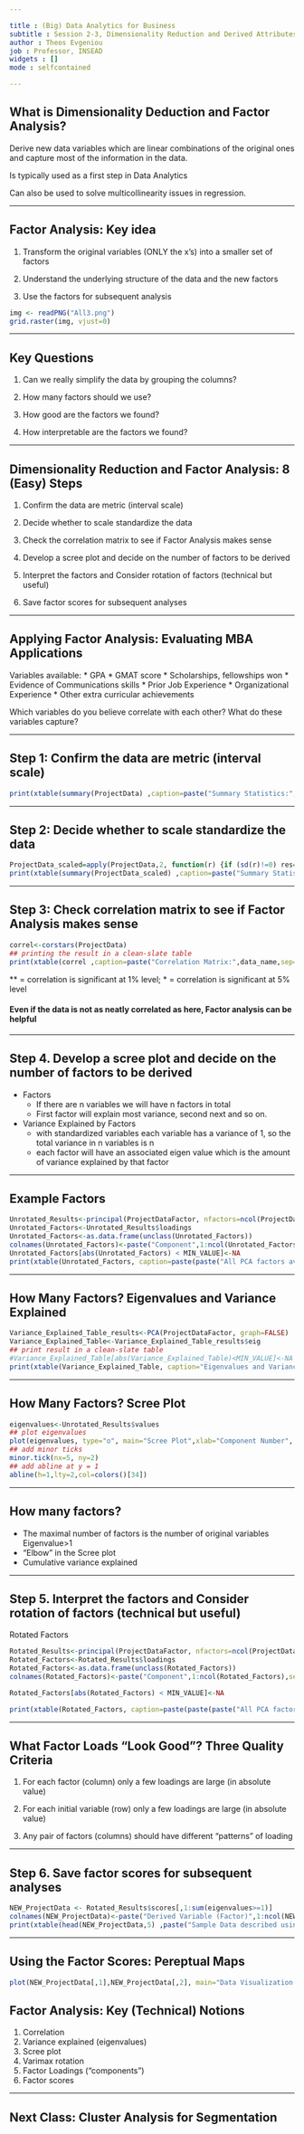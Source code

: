 ```yaml
---

title : (Big) Data Analytics for Business
subtitle : Session 2-3, Dimensionality Reduction and Derived Attributes
author : Theos Evgeniou
job : Professor, INSEAD
widgets : []
mode : selfcontained 

---
```


## What is Dimensionality Deduction and Factor Analysis?

Derive new data variables which are linear combinations of the original ones and capture most of the information in the data. 

Is typically used as a first step in Data Analytics

Can also be used to solve multicollinearity issues in regression.

---

## Factor Analysis: Key idea


1. Transform the original variables (ONLY the x's) into a smaller set of factors

2. Understand the underlying structure of the data and the new factors

3. Use the factors for subsequent analysis


```r
img <- readPNG("All3.png")
grid.raster(img, vjust=0)
```

---

## Key Questions

1. Can we really simplify the data by grouping the columns?

2. How many factors should we use?

3. How good are the factors we found?

4. How interpretable are the factors we found? 

---

## Dimensionality Reduction and Factor Analysis: 8 (Easy) Steps

1. Confirm the data are metric (interval scale) 

2. Decide whether to scale standardize the data

3. Check the correlation matrix to see if Factor Analysis makes sense

4. Develop a scree plot and decide on the number of factors to be derived

5. Interpret the factors and Consider rotation of factors (technical but useful)

6. Save factor scores for subsequent analyses

---

## Applying Factor Analysis: Evaluating MBA Applications

Variables available:
* GPA
* GMAT score
* Scholarships, fellowships won
* Evidence of Communications skills 
* Prior Job Experience
* Organizational Experience
* Other extra curricular achievements

Which variables do you believe correlate with  each other?
What do these variables capture?

---

## Step 1: Confirm the data are metric (interval scale) 

```r
print(xtable(summary(ProjectData) ,caption=paste("Summary Statistics:",data_name,sep=" "), digits=3), type="html",html.table.attributes = "class='table table-striped table-hover table-bordered'",caption.placement="top",comment = FALSE,include.rownames = FALSE)
```

---

## Step 2: Decide whether to scale standardize the data

```r
ProjectData_scaled=apply(ProjectData,2, function(r) {if (sd(r)!=0) res=(r-mean(r))/sd(r) else res=0*r; res})
print(xtable(summary(ProjectData_scaled) ,caption=paste("Summary Statistics of Normalized Data:",data_name,sep=" "), digits=3), type="html",html.table.attributes = "class='table table-striped table-hover table-bordered'",caption.placement="top",comment = FALSE,include.rownames = FALSE)
```

---

## Step 3:  Check correlation matrix to see if Factor Analysis makes sense

```r
correl<-corstars(ProjectData)
## printing the result in a clean-slate table
print(xtable(correl ,caption=paste("Correlation Matrix:",data_name,sep=" "), digits=3), type="html",html.table.attributes = "class='table table-striped table-hover table-bordered'",caption.placement="top",comment = FALSE,include.rownames = TRUE)
```
** = correlation is significant at 1% level; * = correlation is significant at 5% level

#### Even if the data is not as neatly correlated as here, Factor analysis can be helpful

---

## Step 4. Develop a scree plot and decide on the number of factors to be derived

* Factors
  * If there are n variables we will have n factors in total
  * First factor will explain most variance, second next and so on.

* Variance Explained by Factors
  * with standardized variables each variable has a variance of 1, so the total variance in n variables is n
  * each factor will have an associated eigen value which is the amount of variance explained by that factor

--- 

## Example Factors

```r
Unrotated_Results<-principal(ProjectDataFactor, nfactors=ncol(ProjectDataFactor), rotate="none")
Unrotated_Factors<-Unrotated_Results$loadings
Unrotated_Factors<-as.data.frame(unclass(Unrotated_Factors))
colnames(Unrotated_Factors)<-paste("Component",1:ncol(Unrotated_Factors),sep=" ")
Unrotated_Factors[abs(Unrotated_Factors) < MIN_VALUE]<-NA
print(xtable(Unrotated_Factors, caption=paste(paste("All PCA factors available (values less than",MIN_VALUE),"are not shown)"), digits=3), type="html",html.table.attributes = "class='table table-striped table-hover table-bordered'",caption.placement="top",comment = FALSE,include.rownames = TRUE,include.colnames = TRUE)
```

--- 

## How Many Factors? Eigenvalues and Variance Explained

```r
Variance_Explained_Table_results<-PCA(ProjectDataFactor, graph=FALSE)
Variance_Explained_Table<-Variance_Explained_Table_results$eig
## print result in a clean-slate table
#Variance_Explained_Table[abs(Variance_Explained_Table)<MIN_VALUE]<-NA
print(xtable(Variance_Explained_Table, caption="Eigenvalues and Variance Explained", digits=3), type="html",html.table.attributes = "class='table table-striped table-hover table-bordered'",caption.placement="top",comment = FALSE,include.rownames = TRUE)
```

--- 

## How Many Factors? Scree Plot

```r
eigenvalues<-Unrotated_Results$values
## plot eigenvalues
plot(eigenvalues, type="o", main="Scree Plot",xlab="Component Number", ylab="Eigenvalue", col=colors()[26], lwd=2)
## add minor ticks
minor.tick(nx=5, ny=2)
## add abline at y = 1
abline(h=1,lty=2,col=colors()[34]) 
```

--- 

## How many factors?

* The maximal number of factors is the number of original variables Eigenvalue>1
* "Elbow" in the Scree plot
* Cumulative variance explained

---

## Step 5. Interpret the factors and Consider rotation of factors (technical but useful)

Rotated Factors

```r
Rotated_Results<-principal(ProjectDataFactor, nfactors=ncol(ProjectDataFactor), rotate=rotation_used,score=TRUE)
Rotated_Factors<-Rotated_Results$loadings
Rotated_Factors<-as.data.frame(unclass(Rotated_Factors))
colnames(Rotated_Factors)<-paste("Component",1:ncol(Rotated_Factors),sep=" ")

Rotated_Factors[abs(Rotated_Factors) < MIN_VALUE]<-NA

print(xtable(Rotated_Factors, caption=paste(paste(paste("All PCA factors available with Rotation",rotation_used),"(values less than",MIN_VALUE),"are not shown)"), digits=3), type="html",html.table.attributes = "class='table table-striped table-hover table-bordered'",caption.placement="top",comment = FALSE,include.rownames = TRUE,include.colnames = TRUE)
```

---

## What Factor Loads "Look Good"? Three Quality Criteria

1. For each factor (column) only a few loadings are large (in absolute value)

2. For each initial variable (row) only a few loadings are large (in absolute value)

3. Any pair of factors (columns) should have different "patterns" of loading

---

## Step 6. Save factor scores for subsequent analyses


```r
NEW_ProjectData <- Rotated_Results$scores[,1:sum(eigenvalues>=1)]
colnames(NEW_ProjectData)<-paste("Derived Variable (Factor)",1:ncol(NEW_ProjectData),sep=" ")
print(xtable(head(NEW_ProjectData,5) ,paste("Sample Data described using the selected Factors:",data_name,sep=" "), digits=1,),type="html",html.table.attributes = "class='table table-striped table-hover table-bordered'",caption.placement="top",comment = FALSE,include.rownames = TRUE)
```

---

## Using the Factor Scores: Pereptual Maps

```r
plot(NEW_ProjectData[,1],NEW_ProjectData[,2], main="Data Visualization Using the top 2 Derived Attributes (Factors)",xlab="Derived Variable (Factor) 1", ylab="Derived Variable (Factor) 2", col=colors()[26], lwd=2)
```


## Factor Analysis: Key (Technical) Notions 

1. Correlation
2. Variance explained (eigenvalues)
3. Scree plot
4. Varimax rotation
5. Factor Loadings ("components")
6. Factor scores

---

## Next Class: Cluster Analysis for Segmentation